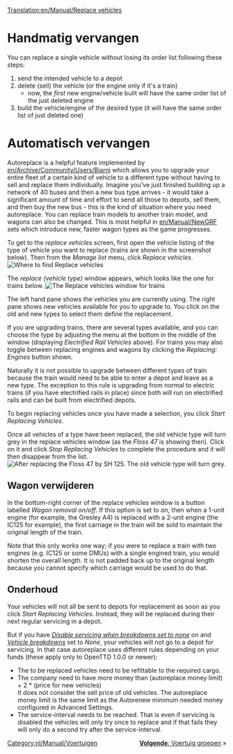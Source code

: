 [[Translation:en/Manual/Replace vehicles]]
{{nl/Vertaling|en/Manual/Replace vehicles|0}}
{{nl/Manual/Tutorial/Tutorial}}

= Handmatig vervangen =

You can replace a single vehicle without losing its order list following these steps:
#send the intended vehicle to a depot
#delete (sell) the vehicle (or the engine only if it's a train)
#*now, the ''first'' new engine/vehicle built will have the same order list of the just deleted engine
#build the vehicle/engine of the desired type (it will have the same order list of just deleted one)

= Automatisch vervangen =

Autoreplace is a helpful feature implemented by [[en/Archive/Community/Users/Bjarni]] which allows you to upgrade your entire fleet of a certain kind of vehicle to a different type without having to sell and replace them individually. Imagine you've just finished building up a network of 40 buses and then a new bus type arrives - it would take a significant amount of time and effort to send all those to depots, sell them, and then buy the new bus - this is the kind of situation where you need autoreplace. You can replace train models to another train model, and wagons can also be changed. This is most helpful in [[en/Manual/NewGRF]] sets which introduce new, faster wagon types as the game progresses. 


To get to the ''replace vehicles'' screen, first open the vehicle listing of the type of vehicle you want to replace (trains are shown in the screenshot below).  Then from the ''Manage list'' menu, click ''Replace vehicles''.
[[File:en/Manual/ManageList.png|frame|none|Where to find ''Replace vehicles'']]

The ''replace (vehicle type)'' window appears, which looks like the one for trains below.
[[File:en/Manual/ReplaceTrain.png|frame|none|The ''Replace vehicles'' window for trains]]

The left hand pane shows the vehicles you are currently using.  The right pane shows new vehicles available for you to upgrade to.  You click on the old and new types to select them define the replacement. 

If you are upgrading trains, there are several types available, and you can choose the type by adjusting the menu at the bottom in the middle of the window (displaying ''Electrified Rail Vehicles'' above).  For trains you may also toggle between replacing engines and wagons by clicking the ''Replacing: Engines'' button shown.

Naturally it is not possible to upgrade between different types of train because the train would need to be able to enter a depot and leave as a new type.  The exception to this rule is upgrading from normal to electric trains (if you have electrified rails in place) since both will run on electrified rails and can be built from electrified depots.

To begin replacing vehicles once you have made a selection, you click ''Start Replacing Vehicles''.

Once all vehicles of a type have been replaced, the old vehicle type will turn grey in the replace vehicles window (as the ''Floss 47'' is showing then).  Click on it and click ''Stop Replacing Vehicles'' to complete the procedure and it will then disappear from the list.
[[File:en/Manual/ReplaceTrain2.png|frame|none|After replacing the ''Floss 47'' by ''SH 125''. The old vehicle type will turn grey.]]

==Wagon verwijderen==
In the bottom-right corner of the replace vehicles window is a button labelled  ''Wagon removal on/off''. If this option is set to ''on'', then when a 1-unit engine (for example, the Gresley A4) is replaced with a 2-unit engine (the IC125 for example), the first carriage in the train will be sold to maintain the original length of the train. 

Note that this only works one way; if you were to replace a train with two engines (e.g. IC125 or some DMUs) with a single engined train, you would shorten the overall length. It is not padded back up to the original length because you cannot specify which carriage would be used to do that.

==Onderhoud==
Your vehicles will not all be sent to depots for replacement as soon as you click ''Start Replacing Vehicles''.  Instead, they will be replaced during their next regular servicing in a depot.

But if you have ''[[en/Archive/Manual/Settings/Advanced Settings/Vehicles#disable-servicing-when-breakdowns-set-to-none|Disable servicing when breakdowns set to none]]'' on and ''[[en/Archive/Manual/Settings/Difficulty#vehicle-breakdowns|Vehicle breakdowns]]'' set to ''None'', your vehicles will not go to a depot for servicing. In that case autoreplace uses different rules depending on your funds (these apply only to OpenTTD 1.0.0 or newer):
* The to be replaced vehicles need to be refittable to the required cargo.
* The company need to have more money than (autoreplace money limit) + 2 * (price for new vehicles)<br/>It does not consider the sell price of old vehicles. The autoreplace money limit is the same limit as the Autorenew minimum needed money configured in Advanced Settings.
* The service-interval needs to be reached. That is even if servicing is disabled the vehicles will only try once to replace and if that fails they will only do a second try after the service-interval.

<span style="float: right">[[nl/Manual/Voertuig groepen|'''Volgende''': Voertuig groepen]] &raquo;</span>

[[Category:nl/Manual/Voertuigen]]